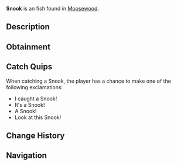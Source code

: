 {{FishInfobox
|image          = Snook.png
|rarity         = Unusual
|sea            = First Sea
|location       = [[Moosewood]]
|sublocation    = 
|sources        = Fishing Rod
|radar_location = 
|xp             = 45
|weather        = Clear, Foggy
|time           = 
|season         = Spring
|bait           = Shrimp
|base_weight    = 7
|base_value     = 110
|weight_range   = 4
|base_chance    = 45
|base_resil     = 85
}}
'''Snook''' is an {{Rarity|Unusual}} fish found in [[Moosewood]].

== Description ==
{{Description|The Common Snook is a cute salt water swimmer found commonly near Moosewood Docks. They are easy noticeable due to their thin black stripe across their body, and easily catchable due to schools during spawning season in spring.|Bestiary Entry}}

== Obtainment ==
{{Description|Can be found close to ocean docks of Moosewood.|Bestiary Hint}}
{{Fish Availability|
Moosewood/Docks
|top_rods      = 
Astralhook Rod\104350.92\208051.7;
Champions Rod\100316.75\97076;
Ethereal Prism Rod\100035\171364.57;
Firefly Rod\100024.7\96793.38;
Fixer's Rod\99884.1\97812.61;
Training Rod\82023.85\126898.79;
Fortune Rod\55556.68\110767.23;
Leviathan's Fang Rod\92603.58\111885.04;
Avalanche Rod\96457.29\76492.86;
Depthseeker Rod\95531.19\70414.45;
Verdant Shear Rod\90644.29\77178.84;
No-Life Rod\90612.77\90612.77;
Seraphic Rod\90194.3\90194.3;
Challenger's Rod\89692.96\89692.96;
Rod Of The Forgotten Fang\82360.07\82360.07;
Blazebringer Rod\82066.23\82066.23;
Zeus Rod\79495.44\76980.94;
Free Spirit Rod\78942.82\78942.82;
Volcanic Rod\77647.43\58468.82;
Rod Of The Depths\74972.43\74972.43;
Rod Of The Exalted One\72618.38\78621.14;
Trident Rod\65778.24\63248.13;
Steady Rod\48295.24\48295.24
|recommended   = Ethereal Prism Rod
}}

== Catch Quips ==
When catching a Snook, the player has a chance to make one of the following exclamations:
* I caught a Snook!
* It's a Snook!
* A Snook!
* Look at this Snook!

== Change History ==
{{Change History|{{subst:Current Version}}}}

== Navigation ==
{{Fish Navbox|Moosewood}}